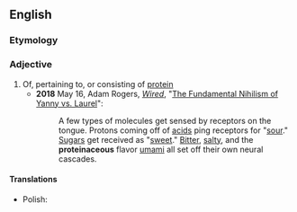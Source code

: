 ==English==

===Etymology===
{{suffix|en|protein|aceous}}

===Adjective===
{{en-adj}}

# Of, pertaining to, or consisting of [[protein]]
#* '''2018''' May 16, Adam Rogers, ''[[:w:Wired (magazine)|Wired]]'', "[https://www.wired.com/story/the-fundamental-nihilism-of-yanny-vs-laurel/ The Fundamental Nihilism of Yanny vs. Laurel]":
#*: A few types of molecules get sensed by receptors on the tongue. Protons coming off of [[acid]]s ping receptors for "[[sour]]." [[sugar|Sugars]] get received as "[[sweet]]." [[bitter|Bitter]], [[salty]], and the '''proteinaceous''' flavor [[umami]] all set off their own neural cascades.

====Translations====
{{trans-top}}
{{trans-mid}}
* Polish: {{t+|pl|białkowy}}
{{trans-bottom}}